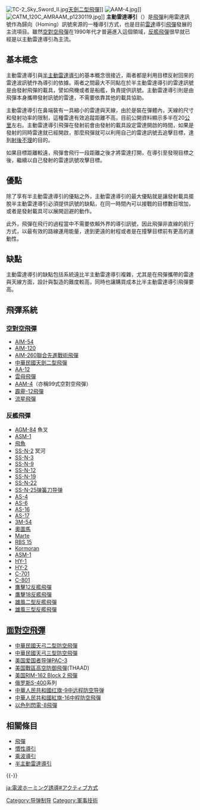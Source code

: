 {{unreferenced|time=2010-3-12}}
[[File:TC-2_Sky_Sword_II.jpg|thumb]][[天劍二型飛彈|天劍二型飛彈]]]]
[[File:AAM-4.jpg|thumb]]]]
[[File:CATM_120C_AMRAAM_p1230119.jpg|thumb]]]]
'''主動雷達導引'''（{{lang-en|Active radar homing}}）是[[飛彈|飛彈]]利用雷達訊號作為歸向（Homing）訊號來源的一種導引方式，也是目前[[雷達|雷達]]導引[[飛彈|飛彈]]發展的主流項目。雖然[[空對空飛彈|空對空飛彈]]在1990年代才普遍進入這個領域，[[反艦飛彈|反艦飛彈]]很早就已經是以主動雷達導引為主流。

==基本概念==
主動雷達導引與[[半主動雷達制導|半主動雷達導引]]的基本概念很接近，兩者都是利用目標反射回來的雷達波訊號作為導引的依據。兩者之間最大不同點在於半主動雷達導引的雷達訊號是由發射飛彈的載具，譬如飛機或者是船艦，負責提供訊號。主動雷達導引則是由飛彈本身攜帶發射訊號的雷達，不需要依靠其他的載具協助。

主動雷達導引在鼻端裝有一具縮小的雷達與天線，由於是裝在彈體內，天線的尺寸和發射功率的限制，這種雷達有效追蹤距離不高，目前公開資料顯示多半在20[[公里|公里]]左右。主動雷達導引飛彈在發射前會由發射的載具設定雷達開啟的時間，如果是發射的同時雷達就已經開啟，那麼飛彈就可以利用自己的雷達訊號去追擊目標，達到[[射後不理|射後不理]]的目的。

如果目標距離較遠，飛彈會飛行一段距離之後才將雷達打開，在導引至發現目標之後，繼續以自己發射的雷達訊號攻擊目標。

==優點==
除了享有半主動雷達導引的優點之外，主動雷達導引的最大優點就是讓發射載具擺脫半主動雷達導引必須提供訊號的缺點，在同一時間內可以接戰的目標數目增加，或者是發射載具可以展開迴避的動作。

此外，飛彈在飛行的過程當中不需要依賴外界的導引訊號，因此飛彈非直線的航行方式，以最有效的路線運用能量，達到更遠的射程或者是在撞擊目標前有更高的運動性。

==缺點==
主動雷達導引的缺點包括系統遠比半主動雷達導引複雜，尤其是在飛彈攜帶的雷達與天線方面，設計與製造的難度較高，同時也讓購買成本比半主動雷達導引飛彈要高。

==飛彈系統==
===[[空對空飛彈|空對空飛彈]]===
*[[AIM-54|AIM-54]]
*[[AIM-120|AIM-120]]
*[[AIM-260聯合先進戰術飛彈|AIM-260聯合先進戰術飛彈]]
*[[中華民國|中華民國]][[天劍二型飛彈|天劍二型飛彈]]
*[[AA-12|AA-12]]
*[[雲母飛彈|雲母飛彈]]
*[[AAM-4|AAM-4]]（亦稱99式空對空飛彈）
*[[霹靂-12飛彈|霹靂-12飛彈]]
*[[流星飛彈|流星飛彈]]

===反艦飛彈===
*[[AGM-84魚叉反艦飛彈|AGM-84]] 魚叉
*[[ASM-1|ASM-1]] 
*[[飛魚反艦飛彈|飛魚]]
*[[SS-N-2|SS-N-2]] 冥河
*[[SS-N-3|SS-N-3]]
*[[SS-N-9|SS-N-9]]
*[[SS-N-12|SS-N-12]]
*[[SS-N-19|SS-N-19]]
*[[P-270蚊子导弹|SS-N-22]]
*[[SS-N-25导弹|SS-N-25弹簧刀导弹]]
*[[AS-4|AS-4]]
*[[AS-6|AS-6]]
*[[AS-16|AS-16]]
*[[AS-17|AS-17]]
*[[3M-54|3M-54]]
*[[奧圖馬|奧圖馬]]
*[[Marte|Marte]]
*[[RBS_15|RBS 15]]
*[[Kormoran|Kormoran]]
*[[ASM-1|ASM-1]]
*[[HY-1|HY-1]]
*[[HY-2|HY-2]]
*[[C-701|C-701]]
*[[C-801|C-801]]
*[[鷹擊12反艦飛彈|鷹擊12反艦飛彈]]
*[[鷹擊18反艦飛彈|鷹擊18反艦飛彈]]
*[[雄風二型反艦飛彈|雄風二型反艦飛彈]]
*[[雄風三型反艦飛彈|雄風三型反艦飛彈]]

==[[面對空飛彈|面對空飛彈]]==
*[[中華民國|中華民國]][[天弓二型防空飛彈|天弓二型防空飛彈]]
*[[中華民國|中華民國]][[天弓三型防空飛彈|天弓三型防空飛彈]]
*[[美国|美国]][[爱国者导弹|爱国者导弹]][[PAC-3|PAC-3]]
*[[美国|美国]][[戰區高空防御飛彈|戰區高空防御飛彈]](THAAD)
*[[美国|美国]][[RIM-162飛彈|RIM-162 Block 2 飛彈]]
*[[俄罗斯|俄罗斯]][[S-400|S-400]]系列
*[[中華人民共和國|中華人民共和國]][[红旗-9中远程防空导弹|红旗-9中远程防空导弹]]
*[[中華人民共和國|中華人民共和國]][[紅旗-16中程防空飛彈|紅旗-16中程防空飛彈]]
*[[以色列|以色列]][[閃電-8飛彈|閃電-8飛彈]]

==相關條目==
*[[飛彈|飛彈]]
*[[慣性導引|慣性導引]]
*[[乘波導引|乘波導引]]
*[[半主動雷達導引|半主動雷達導引]]
{{-}}
{{飛彈}}
{{航空航天列表集}}

[[Category:导弹制导|Category:导弹制导]]
[[Category:軍事技術|Category:軍事技術]]

[[ja:電波ホーミング誘導#アクティブ方式|ja:電波ホーミング誘導#アクティブ方式]]